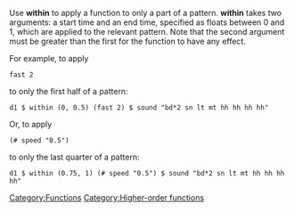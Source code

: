 <translate>
<!--T:1-->
{{DISPLAYTITLE:within}}
{{Type|<source inline>within :: Arc -> (Pattern a -> Pattern a) -> Pattern a -> Pattern a</source>}}

<!--T:2-->
Use '''within''' to apply a function to only a part of a pattern. '''within''' takes two arguments: a start time and an end time, specified as floats between 0 and 1, which are applied to the relevant pattern. Note that the second argument must be greater than the first for the function to have any effect.

<!--T:3-->
For example, to apply <source inline>fast 2</source> to only the first half of a pattern:

<!--T:4-->
<source>
d1 $ within (0, 0.5) (fast 2) $ sound "bd*2 sn lt mt hh hh hh hh"
</source>

<!--T:5-->
Or, to apply <source inline>(# speed "0.5")</source> to only the last quarter of a pattern:

<!--T:6-->
<source>
d1 $ within (0.75, 1) (# speed "0.5") $ sound "bd*2 sn lt mt hh hh hh hh"
</source>

<!--T:7-->
[[Category:Functions]]
[[Category:Higher-order functions]]

</translate>